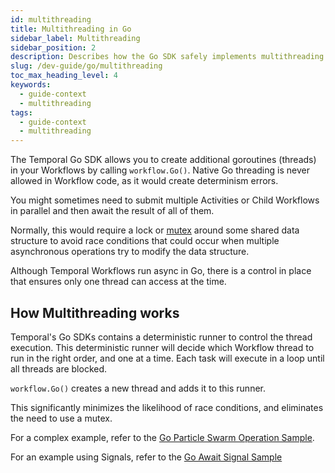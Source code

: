 ```yaml
---
id: multithreading
title: Multithreading in Go
sidebar_label: Multithreading
sidebar_position: 2
description: Describes how the Go SDK safely implements multithreading.
slug: /dev-guide/go/multithreading
toc_max_heading_level: 4
keywords:
  - guide-context
  - multithreading
tags:
  - guide-context
  - multithreading
---
```


The Temporal Go SDK allows you to create additional goroutines (threads) in your Workflows by calling `workflow.Go()`. Native Go threading is never allowed in Workflow code, as it would create determinism errors.

You might sometimes need to submit multiple Activities or Child Workflows in parallel and then await the result of all of them.

Normally, this would require a lock or [mutex](<https://en.wikipedia.org/wiki/Lock_(computer_science)>) around some shared data structure to avoid race conditions that could occur when multiple asynchronous operations try to modify the data structure.

Although Temporal Workflows run async in Go, there is a control in place that ensures only one thread can access at the time.

## How Multithreading works

Temporal's Go SDKs contains a deterministic runner to control the thread execution. This deterministic runner will decide which Workflow thread to run in the right order, and one at a time. Each task will execute in a loop until all threads are blocked.

`workflow.Go()` creates a new thread and adds it to this runner.

This significantly minimizes the likelihood of race conditions, and eliminates the need to use a mutex.

For a complex example, refer to the [Go Particle Swarm Operation Sample](https://github.com/temporalio/samples-go/tree/main/pso).

For an example using Signals, refer to the [Go Await Signal Sample](https://github.com/temporalio/samples-go/tree/main/await-signals)
